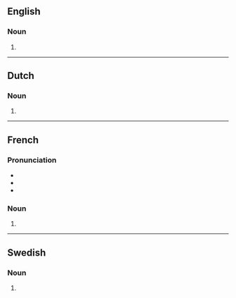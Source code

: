 ==English==

===Noun===
{{head|en|noun form}}

# {{plural of|en|chanson}}

----

==Dutch==

===Noun===
{{head|nl|noun plural form}}

# {{plural of|nl|chanson}}

----

==French==

===Pronunciation===
* {{fr-IPA}}
* {{homophones|fr|chanson}}
* {{hyphenation|fr|chan|sons}}

===Noun===
{{head|fr|noun plural form|g=f}}

# {{plural of|fr|chanson}}

----

==Swedish==

===Noun===
{{head|sv|noun form}}

# {{sv-noun-form-indef-gen|chanson}}